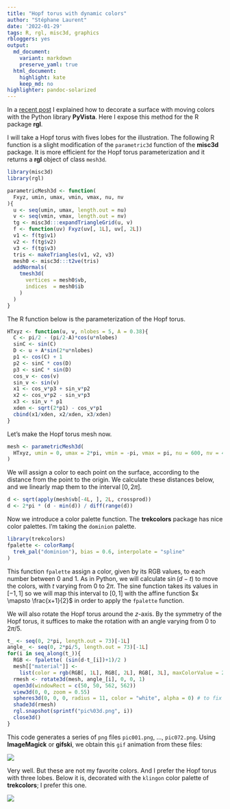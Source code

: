 ```yaml
---
title: "Hopf torus with dynamic colors"
author: "Stéphane Laurent"
date: '2022-01-29'
tags: R, rgl, misc3d, graphics
rbloggers: yes
output:
  md_document:
    variant: markdown
    preserve_yaml: true
  html_document:
    highlight: kate
    keep_md: no
highlighter: pandoc-solarized
---
```


In a 
[recent post](https://laustep.github.io/stlahblog/posts/PyVistaDynamicCmap.html) 
I explained how to decorate a surface with moving colors with the Python 
library **PyVista**. Here I expose this method for the R package **rgl**.

I will take a Hopf torus with fives lobes for the illustration. The following 
R function is a slight modification of the `parametric3d` function of the 
**misc3d** package. It is more efficient for the Hopf torus parameterization 
and it returns a **rgl** object of class `mesh3d`.

```r
library(misc3d)
library(rgl)

parametricMesh3d <- function(
  Fxyz, umin, umax, vmin, vmax, nu, nv 
){
  u <- seq(umin, umax, length.out = nu)
  v <- seq(vmin, vmax, length.out = nv)
  tg <- misc3d:::expandTriangleGrid(u, v)
  f <- function(uv) Fxyz(uv[, 1L], uv[, 2L])
  v1 <- f(tg$v1)
  v2 <- f(tg$v2)
  v3 <- f(tg$v3)
  tris <- makeTriangles(v1, v2, v3)
  mesh0 <- misc3d:::t2ve(tris)
  addNormals(
    tmesh3d(
      vertices = mesh0$vb,
      indices  = mesh0$ib
    )
  )
}
```

The R function below is the parameterization of the Hopf torus.

```r
HTxyz <- function(u, v, nlobes = 5, A = 0.38){
  C <- pi/2 - (pi/2-A)*cos(u*nlobes)
  sinC <- sin(C)
  D <- u + A*sin(2*u*nlobes)
  p1 <- cos(C) + 1
  p2 <- sinC * cos(D)
  p3 <- sinC * sin(D)
  cos_v <- cos(v)
  sin_v <- sin(v)
  x1 <- cos_v*p3 + sin_v*p2
  x2 <- cos_v*p2 - sin_v*p3
  x3 <- sin_v * p1
  xden <- sqrt(2*p1) - cos_v*p1
  cbind(x1/xden, x2/xden, x3/xden)
}
```

Let's make the Hopf torus mesh now.

```r
mesh <- parametricMesh3d(
  HTxyz, umin = 0, umax = 2*pi, vmin = -pi, vmax = pi, nu = 600, nv = 400
)
```

We will assign a color to each point on the surface, according to the distance 
from the point to the origin. We calculate these distances below, and we 
linearly map them to the interval $[0, 2\pi]$.

```r
d <- sqrt(apply(mesh$vb[-4L, ], 2L, crossprod))
d <- 2*pi * (d - min(d)) / diff(range(d))
```

Now we introduce a color palette function. The **trekcolors** package has 
nice color palettes. I'm taking the `dominion` palette.

```r
library(trekcolors)
fpalette <- colorRamp(
  trek_pal("dominion"), bias = 0.6, interpolate = "spline"
)
```

This function `fpalette` assign a color, given by its RGB values, to each 
number between $0$ and $1$. As in Python, we will calculate $\sin(d -t)$ to 
move the colors, with $t$ varying from $0$ to $2\pi$. The sine function takes 
its values in $[-1, 1]$ so we will map this interval to $[0,1]$ with the 
affine function $x \mapsto \frac{x+1}{2}$ in order to apply the `fpalette` 
function.

We will also rotate the Hopf torus around the $z$-axis. By the symmetry of the 
Hopf torus, it suffices to make the rotation with an angle varying from $0$ to 
$2\pi/5$.

```r
t_ <- seq(0, 2*pi, length.out = 73)[-1L]
angle_ <- seq(0, 2*pi/5, length.out = 73)[-1L]
for(i in seq_along(t_)){
  RGB <- fpalette( (sin(d-t_[i])+1)/2 )
  mesh[["material"]] <- 
    list(color = rgb(RGB[, 1L], RGB[, 2L], RGB[, 3L], maxColorValue = 255))
  rmesh <- rotate3d(mesh, angle_[i], 0, 0, 1)
  open3d(windowRect = c(50, 50, 562, 562))
  view3d(0, 0, zoom = 0.55)
  spheres3d(0, 0, 0, radius = 11, color = "white", alpha = 0) # to fix the view
  shade3d(rmesh)
  rgl.snapshot(sprintf("pic%03d.png", i))
  close3d()
}
```

This code generates a series of `png` files `pic001.png`, ..., `pic072.png`. 
Using **ImageMagick** or **gifski**, we obtain this `gif` animation from these 
files:

![](figures/HTdominion.gif)

Very well. But these are not my favorite colors. And I prefer the Hopf torus 
with three lobes. Below it is, decorated with the `klingon` color palette of 
**trekcolors**; I prefer this one.

![](figures/HTklingon2.gif)

